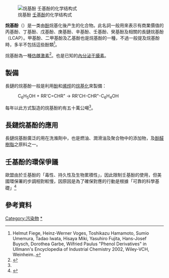 [[Image:Nonylphenolnew.png|thumb|right|
烷基酚 [[壬基酚|壬基酚]]的化学结构式]]

'''烷基酚'''（'''{{lang-en|Alkylphenol}}'''）是一类由[[酚|酚]]烷基化後产生的化合物。此名詞一般用來表示有商業價值的丙基酚、丁基酚、戊基酚、庚基酚、辛基酚、壬基酚、癸基酚及相關的長鏈烷基酚（LCAP）。甲基酚、二甲基酚及乙基酚也是烷基酚的一種，不過一般提及烷基酚時，多半不包括這些酚類<ref name=Ullmann>Helmut Fiege, Heinz-Werner Voges, Toshikazu Hamamoto, Sumio Umemura, Tadao Iwata, Hisaya Miki, Yasuhiro Fujita, Hans-Josef Buysch, Dorothea Garbe, Wilfried Paulus "Phenol Derivatives" in Ullmann's Encyclopedia of Industrial Chemistry 2002, Wiley-VCH, Weinheim.{{DOI|10.1002/14356007.a19_313}}.</ref>。

烷基酚為一種[[仿雌激素|仿雌激素]]<ref name="Kochukov Jeng Watson pp. 723–730">{{cite journal | last=Kochukov | first=Mikhail Y. | last2=Jeng | first2=Yow-Jiun | last3=Watson | first3=Cheryl S. | title=Alkylphenol Xenoestrogens with Varying Carbon Chain Lengths Differentially and Potently Activate Signaling and Functional Responses in GH3/B6/F10 Somatomammotropes | journal=Environmental Health Perspectives | publisher=Environmental Health Perspectives | volume=117 | issue=5 | date=2008-12-31 | issn=0091-6765 | doi=10.1289/ehp.0800182 | pages=723–730}}</ref>。也是已知的[[內分泌干擾素|內分泌干擾素]]。

==製備==
長鏈的烷基酚一般是利用[[酚|酚]]和[[烯烴|烯烴]]的[[烷基化|烷基化]]來製備：
:C<sub>6</sub>H<sub>5</sub>OH  + RR'C=CHR"   →   RR'CH-CHR"-C<sub>6</sub>H<sub>4</sub>OH

每年以此方式製造的烷基酚約有五十萬公噸<ref name=Ullmann/>。

==長鏈烷基酚的應用==
長鏈烷基酚廣泛的用在洗滌劑中，也是燃油、潤滑油及聚合物中的添加物，及[[酚醛樹脂|酚醛樹脂]]之原料之一。

==壬基酚的環保爭議==
歐盟由於壬基酚的「毒性、持久性及生物累積性」，因此限制壬基酚的使用，但美國環保署的步調相對較慢，因原因是為了確保對應的行動是根據「可靠的科學基礎」<ref name=ACSdebate>{{Cite web |url=http://pubs.acs.org/hotartcl/est/97/jul/euro.html |title=European Bans on Surfactant Trigger Transatlantic Debate |access-date=2011-07-30 |archive-date=2008-07-06 |archive-url=https://web.archive.org/web/20080706193634/http://pubs.acs.org/hotartcl/est/97/jul/euro.html |dead-url=no }}</ref>

==參考資料==
{{reflist}}

[[Category:污染物|Category:污染物]]
[[Category:烷基酚|*]]